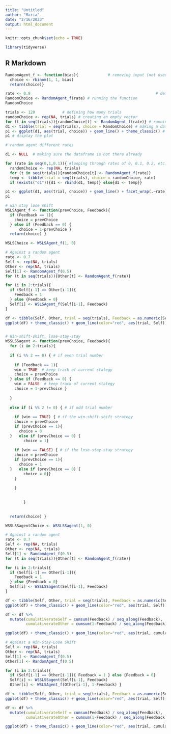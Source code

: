 ```yaml
---
title: "Untitled"
author: "Maria"
date: "2/16/2023"
output: html_document
---
```


```r
knitr::opts_chunk$set(echo = TRUE)
```

```r
library(tidyverse)
```

## R Markdown

```r
RandomAgent_f <- function(bias){             # removing input (not used!)         
  choice <- rbinom(1, 1, bias)
  return(choice)}

rate <- 0.9                                                       # defining rate
RandomChoice <- RandomAgent_f(rate) # running the function
RandomChoice                                               

```

```r


trials <- 120            # defining how many trials      
randomChoice <- rep(NA, trials) # creating an empty vector
for (t in seq(trials)){randomChoice[t] <- RandomAgent_f(rate)} # running the function as many times as the trials and saving the output
d1 <- tibble(trial = seq(trials), choice = RandomChoice) # making a dataframe
p1 <- ggplot(d1, aes(trial, choice)) + geom_line() + theme_classic() # plot
p1 # display the plot

```

```r

# random agent different rates

d1 <- NULL  # making sure the dataframe is not there already

for (rate in seq(0,1,0.1)){ #looping through rates of 0, 0.1, 0.2, etc. up to 1      
  randomChoice <- rep(NA, trials)
  for (t in seq(trials)){randomChoice[t] <- RandomAgent_f(rate)}
  temp <- tibble(trial = seq(trials), choice = randomChoice, rate) 
  if (exists("d1")){d1 <- rbind(d1, temp)} else{d1 <- temp}}

p1 <- ggplot(d1, aes(trial, choice)) + geom_line() + facet_wrap(.~rate) + theme_classic() 
p1

```

```r
# win stay lose shift
WSLSAgent_f <- function(prevChoice, Feedback){
  if (Feedback == 1){ 
    choice = prevChoice 
  } else if (Feedback == 0) { 
      choice = 1-prevChoice } 
  return(choice) }

WSLSChoice <- WSLSAgent_f(1, 0)

```

```r
# Against a random agent
rate <- 0.7
Self <- rep(NA, trials)
Other <- rep(NA, trials)
Self[1] <- RandomAgent_f(0.5)
for (t in seq(trials)){Other[t] <- RandomAgent_f(rate)}

for (i in 2:trials){
  if (Self[i-1] == Other[i-1]){
    Feedback = 1
  } else {Feedback = 0}
  Self[i] <- WSLSAgent_f(Self[i-1], Feedback)
}

df <- tibble(Self, Other, trial = seq(trials), Feedback = as.numeric(Self==Other)) 
ggplot(df) + theme_classic() + geom_line(color="red", aes(trial, Self)) + geom_line(color="blue", aes(trial, Other))


```
```r

```

```r
# Win-shift-shift, lose-stay-stay 
WSSLSSagent <- function(prevChoice, Feedback){
  for (i in 2:trials){
    
  if (i %% 2 == 0) { # if even trial number
    
    if (Feedback == 1){
    win = TRUE  # keep track of current stategy
    choice = prevChoice 
  } else if (Feedback == 0) { 
    win = FALSE  # keep track of current stategy
    choice = 1-prevChoice }
    
  }
    
  else if (i %% 2 != 0) { # if odd trial number
    
    if (win == TRUE) { # if the win-shift-shift strategy
    choice = prevChoice
    if (prevChoice == 1){
      choice = 0
  }   else if (prevChoice == 0) {
        choice = 1}
    
    if (win == FALSE) { # if the lose-stay-stay strategy
    choice = prevChoice
    if (prevChoice == 1){
      choice = 1
  }   else if (prevChoice == 0) {
        choice = 0}}
    }
    
    }
    
      
        }
  
   
  return(choice) }

WSSLSSagentChoice <- WSSLSSagent(1, 0)
```


```r
# Against a random agent
rate <- 0.7
Self <- rep(NA, trials)
Other <- rep(NA, trials)
Self[1] <- RandomAgent_f(0.5)
for (t in seq(trials)){Other[t] <- RandomAgent_f(rate)}

for (i in 2:trials){
  if (Self[i-1] == Other[i-1]){
    Feedback = 1
  } else {Feedback = 0}
  Self[i] <- WSSLSSagent(Self[i-1], Feedback)
}

df <- tibble(Self, Other, trial = seq(trials), Feedback = as.numeric(Self==Other)) 
ggplot(df) + theme_classic() + geom_line(color="red", aes(trial, Self)) + geom_line(color="blue", aes(trial, Other))
```
```r
df <- df %>% 
  mutate(cumulativerateSelf = cumsum(Feedback) / seq_along(Feedback),
         cumulativerateOther = cumsum(1-Feedback) / seq_along(Feedback) )

ggplot(df) + theme_classic() + geom_line(color="red", aes(trial, cumulativerateSelf)) + geom_line(color="blue", aes(trial, cumulativerateOther))

```
```r
# Against a Win-Stay-Lose Shift 
Self <- rep(NA, trials) 
Other <- rep(NA, trials) 
Self[1] <- RandomAgent_f(0.5) 
Other[1] <- RandomAgent_f(0.5) 

for (i in 2:trials){ 
  if (Self[i-1] == Other[i-1]){ Feedback = 1 } else {Feedback = 0}
  Self[i] <- WSSLSSagent(Self[i-1], Feedback) 
  Other[i] <- WSLSAgent_f(Other[i-1], 1-Feedback) }

df <- tibble(Self, Other, trial = seq(trials), Feedback = as.numeric(Self==Other)) 
ggplot(df) + theme_classic() + geom_line(color="red", aes(trial, Self)) + geom_line(color="blue", aes(trial, Other))

```
```r
df <- df %>% 
  mutate(cumulativerateSelf = cumsum(Feedback) / seq_along(Feedback),
         cumulativerateOther = cumsum(1-Feedback) / seq_along(Feedback) )

ggplot(df) + theme_classic() + geom_line(color="red", aes(trial, cumulativerateSelf)) + geom_line(color="blue", aes(trial, cumulativerateOther))
```

